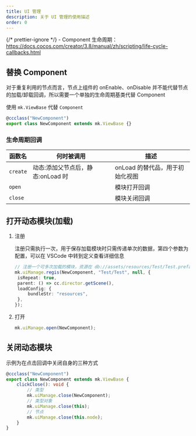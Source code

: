 ```yaml
---
title: UI 管理
description: 关于 UI 管理的使用描述
order: 0
---
```


{/* prettier-ignore */}
<Note type="warning" title="前置知识">
	- Component 生命周期：https://docs.cocos.com/creator/3.8/manual/zh/scripting/life-cycle-callbacks.html
</Note>

## 替换 Component

对于重复利用的节点而言，节点上组件的 onEnable、onDisable 并不能代替节点的加载/卸载回调，所以需要一个单独的生命周期基类代替 Component

使用 `mk.ViewBase` 代替 `Component`

```ts
@ccclass("NewComponent")
export class NewComponent extends mk.ViewBase {}
```

### 生命周期回调

| 函数名   | 何时被调用                        | 描述                            |
| -------- | --------------------------------- | ------------------------------- |
| `create` | 动态:添加父节点后，静态:onLoad 时 | onLoad 的替代品，用于初始化视图 |
| `open`   |                                   | 模块打开回调                    |
| `close`  |                                   | 模块关闭回调                    |

## 打开动态模块(加载)

1. 注册

   注册只需执行一次，用于保存加载模块时只需传递单次的数据，第四个参数为配置，可以在 VSCode 中转到定义查看详细信息

   ```ts
   // 注册一个可多次加载的模块，资源在 db://assets/resources/Test/Test.prefab，默认父节点为 Scene
   mk.uiManage.regis(NewComponent, "Test/Test", null, {
   	isRepeat: true,
   	parent: () => cc.director.getScene(),
   	loadConfig: {
   		bundleStr: "resources",
   	},
   });
   ```

2. 打开

   ```ts
   mk.uiManage.open(NewComponent);
   ```

## 关闭动态模块

示例为在点击回调中关闭自身的三种方式

```ts
@ccclass("NewComponent")
export class NewComponent extends mk.ViewBase {
	clickClose(): void {
		// 类型
		mk.uiManage.close(NewComponent);
		// 类型对象
		mk.uiManage.close(this);
		// 节点
		mk.uiManage.close(this.node);
	}
}
```
